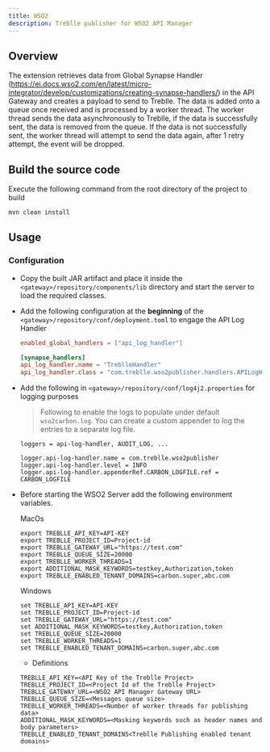 ```yaml
---
title: WSO2
description: Treblle publisher for WSO2 API Manager
---
```


## Overview

The extension retrieves data from Global Synapse Handler (https://ei.docs.wso2.com/en/latest/micro-integrator/develop/customizations/creating-synapse-handlers/) in the API Gateway  and creates a payload to send to Treblle. The data is added onto a queue once received and is processed by a worker thread. The worker thread sends the data asynchronously to Treblle, if the data is successfully sent, the data is removed from the queue. If the data is not successfully sent, the worker thread will attempt to send the data again, after 1 retry attempt, the event will be dropped.


## Build the source code

Execute the following command from the root directory of the project to build

```sh
mvn clean install
```

## Usage

### Configuration

- Copy the built JAR artifact and place it inside the `<gateway>/repository/components/lib` directory and start the server to load the required classes.
- Add the following configuration at the **beginning** of the `<gateway>/repository/conf/deployment.toml` to engage the API Log Handler

  ```toml
  enabled_global_handlers = ["api_log_handler"]

  [synapse_handlers]
  api_log_handler.name = "TreblleHandler"
  api_log_handler.class = "com.treblle.wso2publisher.handlers.APILogHandler"
  ```


- Add the following in `<gateway>/repository/conf/log4j2.properties` for logging purposes
  
  > Following to enable the logs to populate under default `wso2carbon.log`. You can create a custom appender to log the entries to a separate log file.

  ```properties
  loggers = api-log-handler, AUDIT_LOG, ...

  logger.api-log-handler.name = com.treblle.wso2publisher
  logger.api-log-handler.level = INFO
  logger.api-log-handler.appenderRef.CARBON_LOGFILE.ref = CARBON_LOGFILE
  ```

- Before starting the WSO2 Server add the following environment variables.

  MacOs
  ```
  export TREBLLE_API_KEY=API-KEY
  export TREBLLE_PROJECT_ID=Project-id
  export TREBLLE_GATEWAY_URL="https://test.com" 
  export TREBLLE_QUEUE_SIZE=20000
  export TREBLLE_WORKER_THREADS=1
  export ADDITIONAL_MASK_KEYWORDS=testkey,Authorization,token
  export TREBLLE_ENABLED_TENANT_DOMAINS=carbon.super,abc.com
  ```
  Windows
  ```
  set TREBLLE_API_KEY=API-KEY
  set TREBLLE_PROJECT_ID=Project-id
  set TREBLLE_GATEWAY_URL="https://test.com" 
  set ADDITIONAL_MASK_KEYWORDS=testkey,Authorization,token
  set TREBLLE_QUEUE_SIZE=20000
  set TREBLLE_WORKER_THREADS=1
  set TREBLLE_ENABLED_TENANT_DOMAINS=carbon.super,abc.com
  ```

  - Definitions

  ```
  TREBLLE_API_KEY=<API Key of the Treblle Project>
  TREBLLE_PROJECT_ID=<Project Id of the Treblle Project>
  TREBLLE_GATEWAY_URL=<WSO2 API Manager Gateway URL> 
  TREBLLE_QUEUE_SIZE=<Messages queue size>
  TREBLLE_WORKER_THREADS=<Number of worker threads for publishing data>
  ADDITIONAL_MASK_KEYWORDS=<Masking keywords such as header names and body parameters>
  TREBLLE_ENABLED_TENANT_DOMAINS<Treblle Publishing enabled tenant domains>
  ```